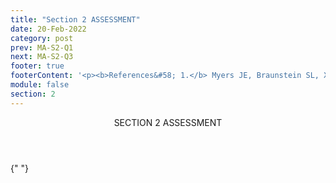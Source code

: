 ```yaml
---
title: "Section 2 ASSESSMENT"
date: 20-Feb-2022
category: post
prev: MA-S2-Q1
next: MA-S2-Q3
footer: true
footerContent: '<p><b>References&#58; 1.</b> Myers JE, Braunstein SL, Xia Q, et al. Redefining prevention and care&#58; a status-neutral approach to HIV. <i>Open Forum Infect Dis</i>. 2018;5(6):ofy097. doi:10.1093/ofid/ofy097 <b>2.</b> Achieving Together&#58; A Plan to End the HIV Epidemic in Texas. A Status-Neutral Approach&#58; Achieving Together to End the HIV Epidemic. June 18, 2020. Accessed May 19, 2022.<a href="https://achievingtogethertx.org/wp-content/uploads/2020/11/Status-Neutral-White-Paper_06182020.pdf"> https://achievingtogethertx.org/wp-content/uploads/2020/11/Status-Neutral-White-Paper_06182020.pdf</a> <b>3.</b> Centers for Disease Control and Prevention. Newly Diagnosed With HIV. April 7, 2021. Accessed May 22, 2022. <a href="https://www.cdc.gov/hiv/basics/livingwithhiv/newly-diagnosed.html">https://www.cdc.gov/hiv/basics/livingwithhiv/newly-diagnosed.html</a></p>'
module: false
section: 2
---
```


<Header>
  SECTION 2<span className="text-red"> ASSESSMENT</span>
</Header>

{" "}

<Quiz
  title="What does a positive HIV test result mean?"
  options="HIV antigens or antibodies have not been found in somebody's system
  The test recipient should connect with a healthcare provider to discuss treatment options
  PrEP medication should be given right away
  None of the above"
  answer="1"
  response="HIV testing is the primary point of entry into HIV care,<sup>1,2</sup> and someone who tests positive should seek a healthcare provider with experience treating HIV.<sup>3</sup>"
/>
